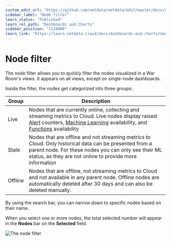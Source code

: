 ```yaml
---
custom_edit_url: "https://github.com/netdata/netdata/edit/master/docs/dashboard/node-filter.md"
sidebar_label: "Node filter"
learn_status: "Published"
learn_rel_path: "Dashboards and Charts"
sidebar_position: "1134000"
learn_link: "https://learn.netdata.cloud/docs/dashboards-and-charts/node-filter"
---
```


# Node filter

The node filter allows you to quickly filter the nodes visualized in a War Room's views. It appears on all views, except on single-node dashboards.

Inside the filter, the nodes get categorized into three groups:

| Group   | Description                                                                                                                                                                                                                                                                                                                                                                                                           |
|---------|-----------------------------------------------------------------------------------------------------------------------------------------------------------------------------------------------------------------------------------------------------------------------------------------------------------------------------------------------------------------------------------------------------------------------|
| Live    | Nodes that are currently online, collecting and streaming metrics to Cloud. Live nodes display raised [Alert](/docs/dashboards-and-charts/view-active-alerts) counters, [Machine Learning](/docs/machine-learning-and-anomaly-detection/machine-learning-ml-powered-anomaly-detection) availability, and [Functions](/docs//top-monitoring-netdata-functions) availability |
| Stale   | Nodes that are offline and not streaming metrics to Cloud. Only historical data can be presented from a parent node. For these nodes you can only see their ML status, as they are not online to provide more information                                                                                                                                                                                             |
| Offline | Nodes that are offline, not streaming metrics to Cloud and not available in any parent node. Offline nodes are automatically deleted after 30 days and can also be deleted manually.                                                                                                                                                                                                                                  |

By using the search bar, you can narrow down to specific nodes based on their name.

When you select one or more nodes, the total selected number will appear in the **Nodes** bar on the **Selected** field.

![The node filter](https://user-images.githubusercontent.com/70198089/225249850-60ce4fcc-4398-4412-a6b5-6082308f4e60.png)
